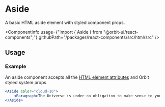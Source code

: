 
<Meta
    title="Html elements/Aside"
    id="html-aside"
/>

# Aside

<Tagline>A basic HTML aside element with styled component props.</Tagline>

<ComponentInfo
    usage={"import { Aside } from \"@orbit-ui/react-components\";"}
    githubPath="/packages/react-components/src/html/src"
/>

## Usage

### Example

An aside component accepts all the [HTML element attributes](https://developer.mozilla.org/en-US/docs/Web/HTML/Element/aside) and Orbit styled system props.

```jsx
<Aside color="cloud-10">
    <Paragraph>The Universe is under no obligation to make sense to you. The Earth is the cradle of humanity, but mankind cannot stay in the cradle forever.</Paragraph>
</Aside>
```
